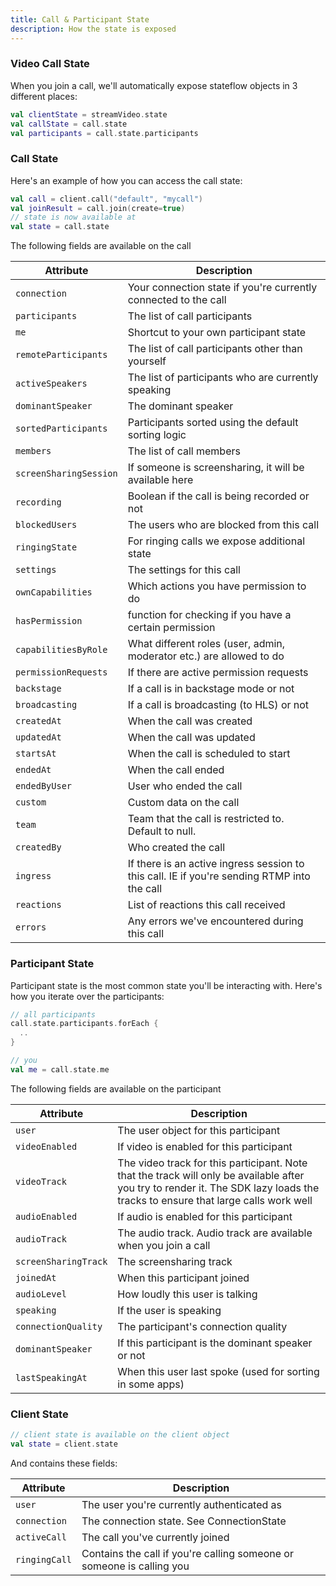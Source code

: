 ```yaml
---
title: Call & Participant State
description: How the state is exposed
---
```


### Video Call State

When you join a call, we'll automatically expose stateflow objects in 3 different places:

```kotlin
val clientState = streamVideo.state
val callState = call.state
val participants = call.state.participants
```

### Call State

Here's an example of how you can access the call state:

```kotlin
val call = client.call("default", "mycall")
val joinResult = call.join(create=true)
// state is now available at
val state = call.state
```

The following fields are available on the call

| Attribute | Description |
| --- | --- |
| `connection` | Your connection state if you're currently connected to the call |
| `participants` | The list of call participants |
| `me` | Shortcut to your own participant state |
| `remoteParticipants` | The list of call participants other than yourself |
| `activeSpeakers` | The list of participants who are currently speaking |
| `dominantSpeaker` | The dominant speaker |
| `sortedParticipants` | Participants sorted using the default sorting logic |
| `members` | The list of call members |
| `screenSharingSession` | If someone is screensharing, it will be available here |
| `recording` | Boolean if the call is being recorded or not |
| `blockedUsers` | The users who are blocked from this call |
| `ringingState` | For ringing calls we expose additional state |
| `settings` | The settings for this call |
| `ownCapabilities` | Which actions you have permission to do |
| `hasPermission` | function for checking if you have a certain permission |
| `capabilitiesByRole` | What different roles (user, admin, moderator etc.) are allowed to do |
| `permissionRequests` | If there are active permission requests |
| `backstage` | If a call is in backstage mode or not |
| `broadcasting` | If a call is broadcasting (to HLS) or not |
| `createdAt` | When the call was created |
| `updatedAt` | When the call was updated |
| `startsAt` | When the call is scheduled to start |
| `endedAt` | When the call ended |
| `endedByUser` | User who ended the call |
| `custom` | Custom data on the call |
| `team` | Team that the call is restricted to. Default to null. |
| `createdBy` | Who created the call |
| `ingress` | If there is an active ingress session to this call. IE if you're sending RTMP into the call |
| `reactions` | List of reactions this call received |
| `errors` | Any errors we've encountered during this call |

### Participant State

Participant state is the most common state you'll be interacting with.
Here's how you iterate over the participants:

```kotlin
// all participants
call.state.participants.forEach {
  ..
}

// you
val me = call.state.me
```

The following fields are available on the participant

| Attribute | Description |
| --- | --- |
| `user` | The user object for this participant |
| `videoEnabled` | If video is enabled for this participant |
| `videoTrack` | The video track for this participant. Note that the track will only be available after you try to render it. The SDK lazy loads the tracks to ensure that large calls work well |
| `audioEnabled` | If audio is enabled for this participant |
| `audioTrack` | The audio track. Audio track are available when you join a call |
| `screenSharingTrack` | The screensharing track |
| `joinedAt` | When this participant joined |
| `audioLevel` | How loudly this user is talking |
| `speaking` | If the user is speaking |
| `connectionQuality` | The participant's connection quality |
| `dominantSpeaker` | If this participant is the dominant speaker or not |
| `lastSpeakingAt` | When this user last spoke (used for sorting in some apps) |

### Client State

```kotlin
// client state is available on the client object
val state = client.state
```

And contains these fields:

| Attribute | Description |
| --- | --- |
| `user` | The user you're currently authenticated as |
| `connection` | The connection state. See ConnectionState |
| `activeCall` | The call you've currently joined |
| `ringingCall` | Contains the call if you're calling someone or someone is calling you |


